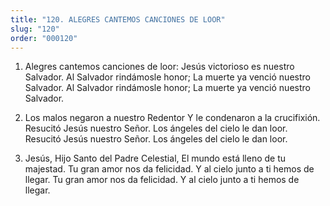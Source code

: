 ```yaml
---
title: "120. ALEGRES CANTEMOS CANCIONES DE LOOR"
slug: "120"
order: "000120"
---
```

1. Alegres cantemos canciones de loor: Jesús victorioso es nuestro Salvador. Al Salvador rindámosle honor;
La muerte ya venció nuestro Salvador. Al Salvador rindámosle honor;
La muerte ya venció nuestro Salvador.

2.	Los malos negaron a nuestro Redentor Y le condenaron a la crucifixión. Resucitó Jesús nuestro Señor.
Los ángeles del cielo le dan loor. Resucitó Jesús nuestro Señor.
Los ángeles del cielo le dan loor.

3.	Jesús, Hijo Santo del Padre Celestial, El mundo está lleno de tu majestad. Tu gran amor nos da felicidad.
Y al cielo junto  a ti hemos de llegar. Tu gran amor nos da felicidad.
Y al cielo junto  a ti hemos de llegar.

